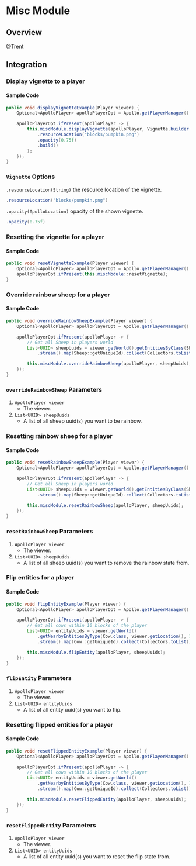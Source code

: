 # Misc Module

## Overview

@Trent

## Integration

### Display vignette to a player

#### Sample Code

```java
public void displayVignetteExample(Player viewer) {
    Optional<ApolloPlayer> apolloPlayerOpt = Apollo.getPlayerManager().getPlayer(viewer.getUniqueId());

    apolloPlayerOpt.ifPresent(apolloPlayer -> {
        this.miscModule.displayVignette(apolloPlayer, Vignette.builder()
            .resourceLocation("blocks/pumpkin.png")
            .opacity(0.75f)
            .build()
        );
    });
}
```

### `Vignette` Options

`.resourceLocation(String)` the resource location of the vignette.

```java
.resourceLocation("blocks/pumpkin.png")
```

`.opacity(ApolloLocation)` opacity of the shown vignette.

```java
.opacity(0.75f)
```

### Resetting the vignette for a player

#### Sample Code

```java
public void resetVignetteExample(Player viewer) {
    Optional<ApolloPlayer> apolloPlayerOpt = Apollo.getPlayerManager().getPlayer(viewer.getUniqueId());
    apolloPlayerOpt.ifPresent(this.miscModule::resetVignette);
}
```

### Override rainbow sheep for a player

#### Sample Code

```java
public void overrideRainbowSheepExample(Player viewer) {
    Optional<ApolloPlayer> apolloPlayerOpt = Apollo.getPlayerManager().getPlayer(viewer.getUniqueId());

    apolloPlayerOpt.ifPresent(apolloPlayer -> {
        // Get all Sheep in players world
        List<UUID> sheepUuids = viewer.getWorld().getEntitiesByClass(Sheep.class)
            .stream().map(Sheep::getUniqueId).collect(Collectors.toList());

        this.miscModule.overrideRainbowSheep(apolloPlayer, sheepUuids);
    });
}
```

### `overrideRainbowSheep` Parameters

1. `ApolloPlayer viewer`
   - The viewer.
2. `List<UUID> sheepUuids`
   - A list of all sheep uuid(s) you want to be rainbow.

### Resetting rainbow sheep for a player

#### Sample Code

```java
public void resetRainbowSheepExample(Player viewer) {
    Optional<ApolloPlayer> apolloPlayerOpt = Apollo.getPlayerManager().getPlayer(viewer.getUniqueId());

    apolloPlayerOpt.ifPresent(apolloPlayer -> {
        // Get all Sheep in players world
        List<UUID> sheepUuids = viewer.getWorld().getEntitiesByClass(Sheep.class)
            .stream().map(Sheep::getUniqueId).collect(Collectors.toList());

        this.miscModule.resetRainbowSheep(apolloPlayer, sheepUuids);
    });
}
```

### `resetRainbowSheep` Parameters

1. `ApolloPlayer viewer`
    - The viewer.
2. `List<UUID> sheepUuids`
    - A list of all sheep uuid(s) you want to remove the rainbow state from.

### Flip entities for a player

#### Sample Code

```java
public void flipEntityExample(Player viewer) {
    Optional<ApolloPlayer> apolloPlayerOpt = Apollo.getPlayerManager().getPlayer(viewer.getUniqueId());

    apolloPlayerOpt.ifPresent(apolloPlayer -> {
        // Get all cows within 10 blocks of the player
        List<UUID> entityUuids = viewer.getWorld()
            .getNearbyEntitiesByType(Cow.class, viewer.getLocation(), 10)
            .stream().map(Cow::getUniqueId).collect(Collectors.toList());

        this.miscModule.flipEntity(apolloPlayer, sheepUuids);
    });
}
```

### `flipEntity` Parameters

1. `ApolloPlayer viewer`
    - The viewer.
2. `List<UUID> entityUuids`
    - A list of all entity uuid(s) you want to flip.

### Resetting flipped entities for a player

#### Sample Code

```java
public void resetFlippedEntityExample(Player viewer) {
    Optional<ApolloPlayer> apolloPlayerOpt = Apollo.getPlayerManager().getPlayer(viewer.getUniqueId());

    apolloPlayerOpt.ifPresent(apolloPlayer -> {
        // Get all cows within 10 blocks of the player
        List<UUID> entityUuids = viewer.getWorld()
            .getNearbyEntitiesByType(Cow.class, viewer.getLocation(), 10)
            .stream().map(Cow::getUniqueId).collect(Collectors.toList());

        this.miscModule.resetFlippedEntity(apolloPlayer, sheepUuids);
    });
}
```

### `resetFlippedEntity` Parameters

1. `ApolloPlayer viewer`
    - The viewer.
2. `List<UUID> entityUuids`
    - A list of all entity uuid(s) you want to reset the flip state from.
